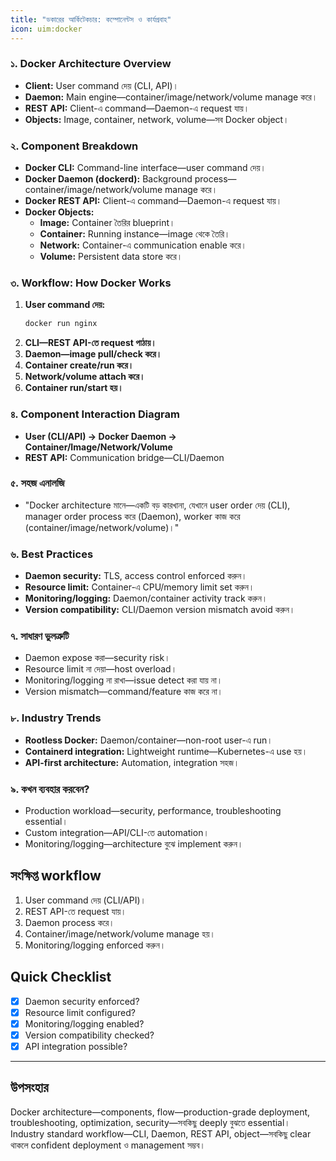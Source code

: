 ```yaml
---
title: "ডকারের আর্কিটেকচার: কম্পোনেন্টস ও কার্যপ্রবাহ"
icon: uim:docker
---
```



### ১. Docker Architecture Overview

- **Client:** User command দেয় (CLI, API)।
- **Daemon:** Main engine—container/image/network/volume manage করে।
- **REST API:** Client-এ command—Daemon-এ request যায়।
- **Objects:** Image, container, network, volume—সব Docker object।

### ২. Component Breakdown

- **Docker CLI:** Command-line interface—user command দেয়।
- **Docker Daemon (dockerd):** Background process—container/image/network/volume manage করে।
- **Docker REST API:** Client-এ command—Daemon-এ request যায়।
- **Docker Objects:**
  - **Image:** Container তৈরির blueprint।
  - **Container:** Running instance—image থেকে তৈরি।
  - **Network:** Container-এ communication enable করে।
  - **Volume:** Persistent data store করে।

### ৩. Workflow: How Docker Works

1. **User command দেয়:**
   ```bash
   docker run nginx
   ```
2. **CLI—REST API-তে request পাঠায়।**
3. **Daemon—image pull/check করে।**
4. **Container create/run করে।**
5. **Network/volume attach করে।**
6. **Container run/start হয়।**

### ৪. Component Interaction Diagram

- **User (CLI/API) → Docker Daemon → Container/Image/Network/Volume**
- **REST API:** Communication bridge—CLI/Daemon

### ৫. সহজ এনালজি

- "Docker architecture মানে—একটি বড় কারখানা, যেখানে user order দেয় (CLI), manager order process করে (Daemon), worker কাজ করে (container/image/network/volume)।"

### ৬. Best Practices

- **Daemon security:** TLS, access control enforced করুন।
- **Resource limit:** Container-এ CPU/memory limit set করুন।
- **Monitoring/logging:** Daemon/container activity track করুন।
- **Version compatibility:** CLI/Daemon version mismatch avoid করুন।

### ৭. সাধারণ ভুলত্রুটি

- Daemon expose করা—security risk।
- Resource limit না দেয়া—host overload।
- Monitoring/logging না রাখা—issue detect করা যায় না।
- Version mismatch—command/feature কাজ করে না।

### ৮. Industry Trends

- **Rootless Docker:** Daemon/container—non-root user-এ run।
- **Containerd integration:** Lightweight runtime—Kubernetes-এ use হয়।
- **API-first architecture:** Automation, integration সহজ।

### ৯. কখন ব্যবহার করবেন?

- Production workload—security, performance, troubleshooting essential।
- Custom integration—API/CLI-তে automation।
- Monitoring/logging—architecture বুঝে implement করুন।

## সংক্ষিপ্ত workflow

1. User command দেয় (CLI/API)।
2. REST API-তে request যায়।
3. Daemon process করে।
4. Container/image/network/volume manage হয়।
5. Monitoring/logging enforced করুন।

## Quick Checklist

- [x] Daemon security enforced?
- [x] Resource limit configured?
- [x] Monitoring/logging enabled?
- [x] Version compatibility checked?
- [x] API integration possible?

---

## উপসংহার

Docker architecture—components, flow—production-grade deployment, troubleshooting, optimization, security—সবকিছু deeply বুঝতে essential। Industry standard workflow—CLI, Daemon, REST API, object—সবকিছু clear থাকলে confident deployment ও management সম্ভব।

